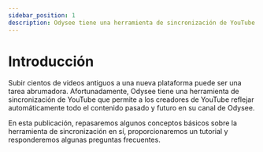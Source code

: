---
sidebar_position: 1
description: Odysee tiene una herramienta de sincronización de YouTube que permite a los creadores de YouTube reflejar automáticamente todo el contenido pasado y futuro en su canal de Odysee.
---

# Introducción

Subir cientos de videos antiguos a una nueva plataforma puede ser una tarea abrumadora. Afortunadamente, Odysee tiene una herramienta de sincronización de YouTube que permite a los creadores de YouTube reflejar automáticamente todo el contenido pasado y futuro en su canal de Odysee.

En esta publicación, repasaremos algunos conceptos básicos sobre la herramienta de sincronización en sí, proporcionaremos un tutorial y responderemos algunas preguntas frecuentes.